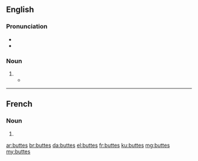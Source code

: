{{also|Buttes|buttés}}
==English==

===Pronunciation===
* {{IPA|/bjuːts/|lang=en}}
* {{homophones|beauts|lang=en}}

===Noun===
{{head|en|noun plural form}}

# {{plural of|butte|lang=en}}
#* {{quote-journal|author=John Grotzinger|authorlink=John P. Grotzinger|title=The world of Mars &#91;print version: ''International Herald Tribune Magazine'', 2013, p.&nbsp;36&#93;|url=http://www.nytimes.com/2013/11/28/opinion/the-world-of-mars.html|newspaper={{w|The New York Times}}|date=27 November 2013|passage=Those multitoned '''buttes''' and mesas [of the {{w|Grand Canyon}}], and that incandescent sequence of colorful bands that make one of the natural wonders of the world so grand, can also be found over 100 million miles away [on Mars].}}

----

==French==

===Noun===
{{head|fr|noun plural form|g=f}}

# {{plural of|butte|lang=fr}}

[[ar:buttes]]
[[br:buttes]]
[[da:buttes]]
[[el:buttes]]
[[fr:buttes]]
[[ku:buttes]]
[[mg:buttes]]
[[my:buttes]]